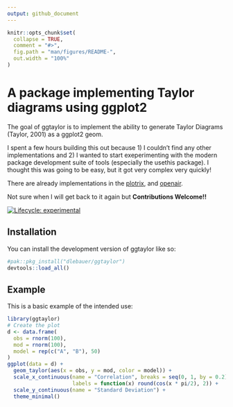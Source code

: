 ```yaml
---
output: github_document
---
```


<!-- README.md is generated from README.Rmd. Please edit that file -->

```r
knitr::opts_chunk$set(
  collapse = TRUE,
  comment = "#>",
  fig.path = "man/figures/README-",
  out.width = "100%"
)
```

# A package implementing Taylor diagrams using ggplot2

The goal of ggtaylor is to implement the ability to generate Taylor Diagrams (Taylor, 2001) as a ggplot2 geom.

I spent a few hours building this out because 1) I couldn't find any other implementations and 2) I wanted to start exeperimenting with the modern package development suite of tools (especially the usethis package). I thought this was going to be easy, but it got very complex very quickly!

There are already implementations in the [plotrix](https://rdrr.io/cran/plotrix/man/taylor.diagram.html), and [openair](https://davidcarslaw.github.io/openair/reference/TaylorDiagram.html).

Not sure when I will get back to it again but **Contributions Welcome!!**

<!-- badges: start -->
[![Lifecycle: experimental](https://img.shields.io/badge/lifecycle-experimental-orange.svg)](https://lifecycle.r-lib.org/articles/stages.html#experimental)
<!-- badges: end -->



## Installation

You can install the development version of ggtaylor like so:

``` r
#pak::pkg_install("dlebauer/ggtaylor")
devtools::load_all()
```

## Example

This is a basic example of the intended use:

```r
library(ggtaylor)
# Create the plot
d <- data.frame(
  obs = rnorm(100),
  mod = rnorm(100),
  model = rep(c("A", "B"), 50)
)
ggplot(data = d) +
  geom_taylor(aes(x = obs, y = mod, color = model)) +
  scale_x_continuous(name = "Correlation", breaks = seq(0, 1, by = 0.2),
                     labels = function(x) round(cos(x * pi/2), 2)) +
  scale_y_continuous(name = "Standard Deviation") +
  theme_minimal()
```


